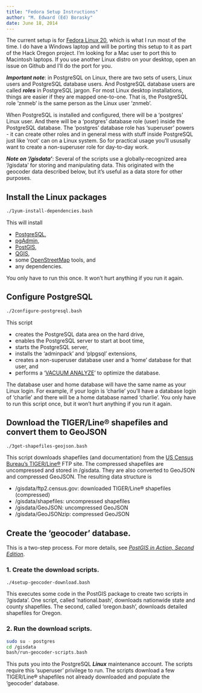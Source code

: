 ```yaml
---
title: "Fedora Setup Instructions"
author: "M. Edward (Ed) Borasky"
date: June 18, 2014
---
```


The current setup is for [Fedora Linux 20](https://fedoraproject.org/), which is what I run most of the time. I do have a Windows laptop and will be porting this setup to it as part of the Hack Oregon project. I'm looking for a Mac user to port this to Macintosh laptops. If you use another Linux distro on your desktop, open an issue on Github and I'll do the port for you.

***Important note***: in PostgreSQL on Linux, there are two sets of users, Linux users and PostgreSQL database users. And PostgreSQL database users are called ***roles*** in PostgreSQL jargon. For most Linux desktop installations, things are easier if they are mapped one-to-one. That is, the PostgreSQL role 'znmeb' is the same person as the Linux user 'znmeb'.

When PostgreSQL is installed and configured, there will be a 'postgres' Linux user. And there will be a 'postgres' database role (user) inside the PostgreSQL database. The 'postgres' database role has 'superuser' powers - it can create other roles and in general mess with stuff inside PostgreSQL just like 'root' can on a Linux system. So for practical usage you'll ususally want to create a non-superuser role for day-to-day work.

***Note on '/gisdata'***: Several of the scripts use a globally-recognized area '/gisdata' for storing and manipulating data. This originated with the geocoder data described below, but it's useful as a data store for other purposes.

## Install the Linux packages

```bash
./1yum-install-dependencies.bash
```

This will install 

* [PostgreSQL](http://www.postgresql.org/),
* [pgAdmin](http://www.pgadmin.org/index.php),
* [PostGIS](http://postgis.net/),
* [QGIS](http://www.qgis.org/en/site/),
* some [OpenStreetMap](www.openstreetmap.org/) tools, and
* any dependencies.

You only have to run this once. It won't hurt anything if you run it again.

## Configure PostgreSQL

```bash
./2configure-postgresql.bash
```

This script

* creates the PostgreSQL data area on the hard drive,
* enables the PostgreSQL server to start at boot time,
* starts the PostgreSQL server,
* installs the 'adminpack' and 'plpgsql' extensions,
* creates a non-superuser database user and a 'home' database for that user, and
* performs a '[VACUUM ANALYZE](http://www.postgresql.org/docs/9.3/static/sql-vacuum.html)' to optimize the database.

The database user and home database will have the same name as your Linux login. For example, if your login is 'charlie' you'll have a database login of 'charlie' and there will be a home database named 'charlie'. You only have to run this script once, but it won't hurt anything if you run it again.

## Download the TIGER/Line® shapefiles and convert them to GeoJSON

```bash
./3get-shapefiles-geojson.bash
```

This script downloads shapefiles (and documentation) from the [US Census Bureau's TIGER/Line®](http://www.census.gov/geo/maps-data/data/tiger-line.html) FTP site. The compressed shapefiles are uncompressed and stored in /gisdata. They are also converted to GeoJSON and compressed GeoJSON. The resulting data structure is

* /gisdata/ftp2.census.gov: downloaded TIGER/Line® shapefiles (compressed)
* /gisdata/shapefiles: uncompressed shapefiles
* /gisdata/GeoJSON: uncompressed GeoJSON
* /gisdata/GeoJSONzip: compressed GeoJSON

## Create the 'geocoder' database.

This is a two-step process. For more details, see [_PostGIS in Action, Second Edition_](http://www.manning.com/obe2/).

### 1. Create the download scripts.

```bash
./4setup-geocoder-download.bash
```

This executes some code in the PostGIS package to create two scripts in '/gisdata'. One script, called 'national.bash', downloads nationwide state and county shapefiles. The second, called 'oregon.bash', downloads detailed shapefiles for Oregon.

### 2. Run the download scripts.

```bash
sudo su - postgres
cd /gisdata
bash/run-geocoder-scripts.bash
```

This puts you into the PostgreSQL ***Linux*** maintenance account. The scripts require this 'superuser' privilege to run. The scripts download a few TIGER/Line® shapefiles not already downloaded and populate the 'geocoder' database.